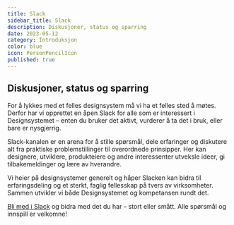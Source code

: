 ```yaml
---
title: Slack
sidebar_title: Slack
description: Diskusjoner, status og sparring
date: 2023-05-12
category: Introduksjon
color: blue
icon: PersonPencilIcon
published: true
---
```


## Diskusjoner, status og sparring

For å lykkes med et felles designsystem må vi ha et felles sted å møtes. Derfor har vi opprettet en åpen Slack for alle som er interessert i Designsystemet – enten du bruker det aktivt, vurderer å ta det i bruk, eller bare er nysgjerrig.

Slack-kanalen er en arena for å stille spørsmål, dele erfaringer og diskutere alt fra praktiske problemstillinger til overordnede prinsipper. Her kan designere, utviklere, produkteiere og andre interessenter utveksle ideer, gi tilbakemeldinger og lære av hverandre.

Vi heier på designsystemer generelt og håper Slacken kan bidra til erfaringsdeling og et sterkt, faglig fellesskap på tvers av virksomheter. Sammen utvikler vi både Designsystemet og kompetansen rundt det.

[Bli med i Slack](https://designsystemet.no/slack) og bidra med det du har – stort eller smått. Alle spørsmål og innspill er velkomne!